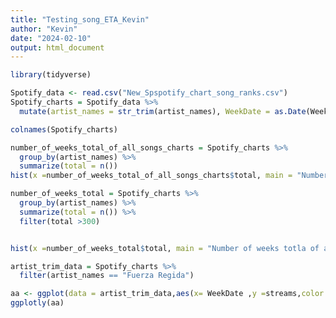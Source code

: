 ```yaml
---
title: "Testing_song_ETA_Kevin"
author: "Kevin"
date: "2024-02-10"
output: html_document
---
```


```r
library(tidyverse)
```

```r
Spotify_data <- read.csv("New_Spspotify_chart_song_ranks.csv")
Spotify_charts = Spotify_data %>% 
  mutate(artist_names = str_trim(artist_names), WeekDate = as.Date(WeekDate)) 
```

```r
colnames(Spotify_charts)
```
```r
number_of_weeks_total_of_all_songs_charts = Spotify_charts %>% 
  group_by(artist_names) %>% 
  summarize(total = n())  
hist(x =number_of_weeks_total_of_all_songs_charts$total, main = "Number of weeks totla of all songs combined artsit has been on the charts")

number_of_weeks_total = Spotify_charts %>% 
  group_by(artist_names) %>% 
  summarize(total = n()) %>% 
  filter(total >300)


hist(x =number_of_weeks_total$total, main = "Number of weeks totla of all songs combined artsit has been on the charts,slightly cut down to see rest of rankings")
```

```r
artist_trim_data = Spotify_charts %>%
  filter(artist_names == "Fuerza Regida")
```

```r
aa <- ggplot(data = artist_trim_data,aes(x= WeekDate ,y =streams,color = track_name)) + geom_line() +theme(legend.position = "none")
ggplotly(aa)
```

